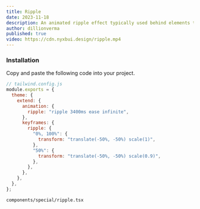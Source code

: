 ```yaml
---
title: Ripple
date: 2023-11-18
description: An animated ripple effect typically used behind elements to emphasize them.
author: dillionverma
published: true
video: https://cdn.nyxbui.design/ripple.mp4
---
```


<ComponentPreview name="ripple-demo" />

<Steps>

### Installation

Copy and paste the following code into your project.

```js
// tailwind.config.js
module.exports = {
  theme: {
    extend: {
      animation: {
        ripple: "ripple 3400ms ease infinite",
      },
      keyframes: {
        ripple: {
          "0%, 100%": {
            transform: "translate(-50%, -50%) scale(1)",
          },
          "50%": {
            transform: "translate(-50%, -50%) scale(0.9)",
          },
        },
      },
    },
  },
};
```

```text
components/special/ripple.tsx
```

<ComponentSource name="ripple" />

</Steps>
